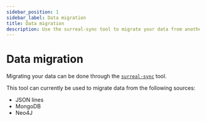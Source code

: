 ```yaml
---
sidebar_position: 1
sidebar_label: Data migration
title: Data migration
description: Use the surreal-sync tool to migrate your data from another database to SurrealDB.
---
```


# Data migration

Migrating your data can be done through the [`surreal-sync`](https://github.com/surrealdb/surreal-sync) tool.

This tool can currently be used to migrate data from the following sources:

* JSON lines
* MongoDB
* Neo4J